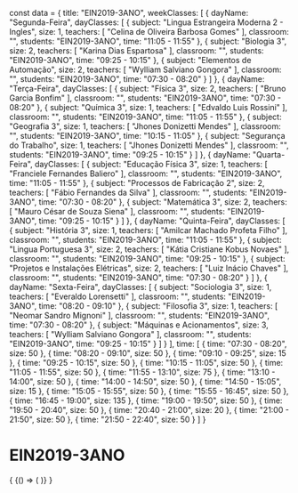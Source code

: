 const data = {
  title: "EIN2019-3ANO",
  weekClasses: [
    {
      dayName: "Segunda-Feira",
      dayClasses: [
        {
          subject: "Lingua Estrangeira Moderna 2 - Ingles",
          size: 1,
          teachers: [
            "Celina de Oliveira Barbosa Gomes"
          ],
          classroom: "",
          students: "EIN2019-3ANO",
          time: "11:05 - 11:55"
        },
        {
          subject: "Biologia 3",
          size: 2,
          teachers: [
            "Karina Dias Espartosa"
          ],
          classroom: "",
          students: "EIN2019-3ANO",
          time: "09:25 - 10:15"
        },
        {
          subject: "Elementos de Automação",
          size: 2,
          teachers: [
            "Wylliam Salviano Gongora"
          ],
          classroom: "",
          students: "EIN2019-3ANO",
          time: "07:30 - 08:20"
        }
      ]
    },
    {
      dayName: "Terça-Feira",
      dayClasses: [
        {
          subject: "Física 3",
          size: 2,
          teachers: [
            "Bruno Garcia Bonfim"
          ],
          classroom: "",
          students: "EIN2019-3ANO",
          time: "07:30 - 08:20"
        },
        {
          subject: "Química 3",
          size: 1,
          teachers: [
            "Edvaldo Luis Rossini"
          ],
          classroom: "",
          students: "EIN2019-3ANO",
          time: "11:05 - 11:55"
        },
        {
          subject: "Geografia 3",
          size: 1,
          teachers: [
            "Jhones Donizetti Mendes"
          ],
          classroom: "",
          students: "EIN2019-3ANO",
          time: "10:15 - 11:05"
        },
        {
          subject: "Segurança do Trabalho",
          size: 1,
          teachers: [
            "Jhones Donizetti Mendes"
          ],
          classroom: "",
          students: "EIN2019-3ANO",
          time: "09:25 - 10:15"
        }
      ]
    },
    {
      dayName: "Quarta-Feira",
      dayClasses: [
        {
          subject: "Educação Física 3",
          size: 1,
          teachers: [
            "Franciele Fernandes Baliero"
          ],
          classroom: "",
          students: "EIN2019-3ANO",
          time: "11:05 - 11:55"
        },
        {
          subject: "Processos de Fabricação 2",
          size: 2,
          teachers: [
            "Fábio Fernandes da Silva"
          ],
          classroom: "",
          students: "EIN2019-3ANO",
          time: "07:30 - 08:20"
        },
        {
          subject: "Matemática 3",
          size: 2,
          teachers: [
            "Mauro César de Souza Siena"
          ],
          classroom: "",
          students: "EIN2019-3ANO",
          time: "09:25 - 10:15"
        }
      ]
    },
    {
      dayName: "Quinta-Feira",
      dayClasses: [
        {
          subject: "História 3",
          size: 1,
          teachers: [
            "Amilcar Machado Profeta Filho"
          ],
          classroom: "",
          students: "EIN2019-3ANO",
          time: "11:05 - 11:55"
        },
        {
          subject: "Lingua Portuguesa 3",
          size: 2,
          teachers: [
            "Kátia Cristiane Kobus Novaes"
          ],
          classroom: "",
          students: "EIN2019-3ANO",
          time: "09:25 - 10:15"
        },
        {
          subject: "Projetos e Instalações Elétricas",
          size: 2,
          teachers: [
            "Luiz Inácio Chaves"
          ],
          classroom: "",
          students: "EIN2019-3ANO",
          time: "07:30 - 08:20"
        }
      ]
    },
    {
      dayName: "Sexta-Feira",
      dayClasses: [
        {
          subject: "Sociologia 3",
          size: 1,
          teachers: [
            "Everaldo Lorensetti"
          ],
          classroom: "",
          students: "EIN2019-3ANO",
          time: "08:20 - 09:10"
        },
        {
          subject: "Filosofia 3",
          size: 1,
          teachers: [
            "Neomar Sandro Mignoni"
          ],
          classroom: "",
          students: "EIN2019-3ANO",
          time: "07:30 - 08:20"
        },
        {
          subject: "Máquinas e Acionamentos",
          size: 3,
          teachers: [
            "Wylliam Salviano Gongora"
          ],
          classroom: "",
          students: "EIN2019-3ANO",
          time: "09:25 - 10:15"
        }
      ]
    }
  ],
  time: [
    {
      time: "07:30 - 08:20",
      size: 50
    },
    {
      time: "08:20 - 09:10",
      size: 50
    },
    {
      time: "09:10 - 09:25",
      size: 15
    },
    {
      time: "09:25 - 10:15",
      size: 50
    },
    {
      time: "10:15 - 11:05",
      size: 50
    },
    {
      time: "11:05 - 11:55",
      size: 50
    },
    {
      time: "11:55 - 13:10",
      size: 75
    },
    {
      time: "13:10 - 14:00",
      size: 50
    },
    {
      time: "14:00 - 14:50",
      size: 50
    },
    {
      time: "14:50 - 15:05",
      size: 15
    },
    {
      time: "15:05 - 15:55",
      size: 50
    },
    {
      time: "15:55 - 16:45",
      size: 50
    },
    {
      time: "16:45 - 19:00",
      size: 135
    },
    {
      time: "19:00 - 19:50",
      size: 50
    },
    {
      time: "19:50 - 20:40",
      size: 50
    },
    {
      time: "20:40 - 21:00",
      size: 20
    },
    {
      time: "21:00 - 21:50",
      size: 50
    },
    {
      time: "21:50 - 22:40",
      size: 50
    }
  ]
}

# EIN2019-3ANO

<div>
  {
    <BrowserOnly>
      {() => (
        <Grid
          title={data.title}
          weekClasses={data.weekClasses}
          time={data.time}
        />
      )}
    </BrowserOnly>
  }
</div>

